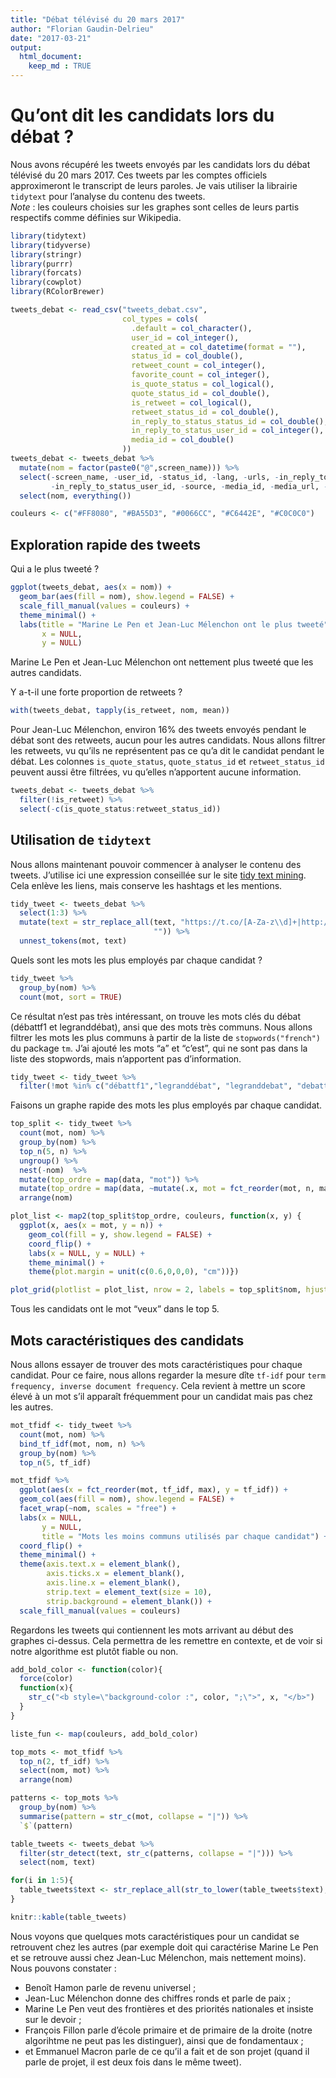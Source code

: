 ```yaml
---
title: "Débat télévisé du 20 mars 2017"
author: "Florian Gaudin-Delrieu"
date: "2017-03-21"
output: 
  html_document:
    keep_md : TRUE
---
```

# Qu'ont dit les candidats lors du débat ? 
 
Nous avons récupéré les tweets envoyés par les candidats lors du débat télévisé du 20 mars 2017. Ces tweets par les comptes officiels approximeront le transcript de leurs paroles. Je vais utiliser la librairie `tidytext` pour l'analyse du contenu des tweets.  
_Note_ : les couleurs choisies sur les graphes sont celles de leurs partis respectifs comme définies sur Wikipedia.

```r
library(tidytext)
library(tidyverse)
library(stringr)
library(purrr)
library(forcats)
library(cowplot)
library(RColorBrewer)

tweets_debat <- read_csv("tweets_debat.csv", 
                         col_types = cols(
                           .default = col_character(),
                           user_id = col_integer(),
                           created_at = col_datetime(format = ""),
                           status_id = col_double(),
                           retweet_count = col_integer(),
                           favorite_count = col_integer(),
                           is_quote_status = col_logical(),
                           quote_status_id = col_double(),
                           is_retweet = col_logical(),
                           retweet_status_id = col_double(),
                           in_reply_to_status_status_id = col_double(),
                           in_reply_to_status_user_id = col_integer(),
                           media_id = col_double()
                         ))
tweets_debat <- tweets_debat %>% 
  mutate(nom = factor(paste0("@",screen_name))) %>%
  select(-screen_name, -user_id, -status_id, -lang, -urls, -in_reply_to_status_status_id,
         -in_reply_to_status_user_id, -source, -media_id, -media_url, -media_url_expanded, -c(coordinates:bounding_box_type)) %>% 
  select(nom, everything())

couleurs <- c("#FF8080", "#BA55D3", "#0066CC", "#C6442E", "#C0C0C0")
```

## Exploration rapide des tweets

Qui a le plus tweeté ?
```r
ggplot(tweets_debat, aes(x = nom)) +
  geom_bar(aes(fill = nom), show.legend = FALSE) +
  scale_fill_manual(values = couleurs) +
  theme_minimal() +
  labs(title = "Marine Le Pen et Jean-Luc Mélenchon ont le plus tweeté",
       x = NULL,
       y = NULL)
```

Marine Le Pen et Jean-Luc Mélenchon ont nettement plus tweeté que les autres candidats.  

Y a-t-il une forte proportion de retweets ?
```r
with(tweets_debat, tapply(is_retweet, nom, mean))
```

Pour Jean-Luc Mélenchon, environ 16% des tweets envoyés pendant le débat sont des retweets, aucun pour les autres candidats. Nous allons filtrer les retweets, vu qu'ils ne représentent pas ce qu'a dit le candidat pendant le débat. Les colonnes `is_quote_status`, `quote_status_id` et `retweet_status_id` peuvent aussi être filtrées, vu qu'elles n'apportent aucune information.
```r
tweets_debat <- tweets_debat %>% 
  filter(!is_retweet) %>% 
  select(-c(is_quote_status:retweet_status_id))
```

## Utilisation de `tidytext`

Nous allons maintenant pouvoir commencer à analyser le contenu des tweets. J'utilise ici une expression conseillée sur le site [tidy text mining](http://tidytextmining.com/twitter.html#word-frequencies-1). Cela enlève les liens, mais conserve les hashtags et les mentions.

```r
tidy_tweet <- tweets_debat %>%
  select(1:3) %>% 
  mutate(text = str_replace_all(text, "https://t.co/[A-Za-z\\d]+|http://[A-Za-z\\d]+|&amp;|&lt;|&gt;|RT|https", 
                                "")) %>% 
  unnest_tokens(mot, text)
```

Quels sont les mots les plus employés par chaque candidat ?
```r
tidy_tweet %>% 
  group_by(nom) %>% 
  count(mot, sort = TRUE)
```

Ce résultat n'est pas très intéressant, on trouve les mots clés du débat (débattf1 et legranddébat), ansi que des mots très communs. Nous allons filtrer les mots les plus communs à partir de la liste de `stopwords("french")` du package `tm`. J'ai ajouté les mots "a" et "c'est", qui ne sont pas dans la liste des stopwords, mais n'apportent pas d'information.
```r
tidy_tweet <- tidy_tweet %>% 
  filter(!mot %in% c("débattf1","legranddébat", "legranddebat", "debattf1", "hamondébat", "hamondebat", "marine2017", "a", "c'est", tm::stopwords("french")))
```

Faisons un graphe rapide des mots les plus employés par chaque candidat.
```r
top_split <- tidy_tweet %>% 
  count(mot, nom) %>% 
  group_by(nom) %>% 
  top_n(5, n) %>% 
  ungroup() %>% 
  nest(-nom)  %>% 
  mutate(top_ordre = map(data, "mot")) %>% 
  mutate(top_ordre = map(data, ~mutate(.x, mot = fct_reorder(mot, n, max)))) %>% 
  arrange(nom)

plot_list <- map2(top_split$top_ordre, couleurs, function(x, y) {
  ggplot(x, aes(x = mot, y = n)) + 
    geom_col(fill = y, show.legend = FALSE) +
    coord_flip() +
    labs(x = NULL, y = NULL) +
    theme_minimal() +
    theme(plot.margin = unit(c(0.6,0,0,0), "cm"))})

plot_grid(plotlist = plot_list, nrow = 2, labels = top_split$nom, hjust = -0.2)
```

Tous les candidats ont le mot "veux" dans le top 5.

## Mots caractéristiques des candidats

Nous allons essayer de trouver des mots caractéristiques pour chaque candidat. Pour ce faire, nous allons regarder la mesure dîte `tf-idf` pour `term frequency, inverse document frequency`. Cela revient à mettre un score élevé à un mot s'il apparaît fréquemment pour un candidat mais pas chez les autres.
```r
mot_tfidf <- tidy_tweet %>% 
  count(mot, nom) %>% 
  bind_tf_idf(mot, nom, n) %>% 
  group_by(nom) %>% 
  top_n(5, tf_idf)

mot_tfidf %>%
  ggplot(aes(x = fct_reorder(mot, tf_idf, max), y = tf_idf)) +
  geom_col(aes(fill = nom), show.legend = FALSE) +
  facet_wrap(~nom, scales = "free") +
  labs(x = NULL,
       y = NULL,
       title = "Mots les moins communs utilisés par chaque candidat") +
  coord_flip() +
  theme_minimal() +
  theme(axis.text.x = element_blank(),
        axis.ticks.x = element_blank(),
        axis.line.x = element_blank(),
        strip.text = element_text(size = 10),
        strip.background = element_blank()) +
  scale_fill_manual(values = couleurs)
```

Regardons les tweets qui contiennent les mots arrivant au début des graphes ci-dessus. Cela permettra de les remettre en contexte, et de voir si notre algorithme est plutôt fiable ou non.

```r
add_bold_color <- function(color){
  force(color)
  function(x){
    str_c("<b style=\"background-color :", color, ";\">", x, "</b>")
  }
}

liste_fun <- map(couleurs, add_bold_color)

top_mots <- mot_tfidf %>% 
  top_n(2, tf_idf) %>% 
  select(nom, mot) %>% 
  arrange(nom)

patterns <- top_mots %>% 
  group_by(nom) %>% 
  summarise(pattern = str_c(mot, collapse = "|")) %>% 
  `$`(pattern)

table_tweets <- tweets_debat %>% 
  filter(str_detect(text, str_c(patterns, collapse = "|"))) %>% 
  select(nom, text)

for(i in 1:5){
  table_tweets$text <- str_replace_all(str_to_lower(table_tweets$text), patterns[i], liste_fun[[i]])
}

knitr::kable(table_tweets)
```

Nous voyons que quelques mots caractéristiques pour un candidat se retrouvent chez les autres (par exemple doit qui caractérise Marine Le Pen et se retrouve aussi chez Jean-Luc Mélenchon, mais nettement moins).
Nous pouvons constater :

* Benoît Hamon parle de revenu universel ;
* Jean-Luc Mélenchon donne des chiffres ronds et parle de paix ;
* Marine Le Pen veut des frontières et des priorités nationales et insiste sur le devoir ;
* François Fillon parle d'école primaire et de primaire de la droite (notre algorihtme ne peut pas les distinguer), ainsi que de fondamentaux ;
* et Emmanuel Macron parle de ce qu'il a fait et de son projet (quand il parle de projet, il est deux fois dans le même tweet).



